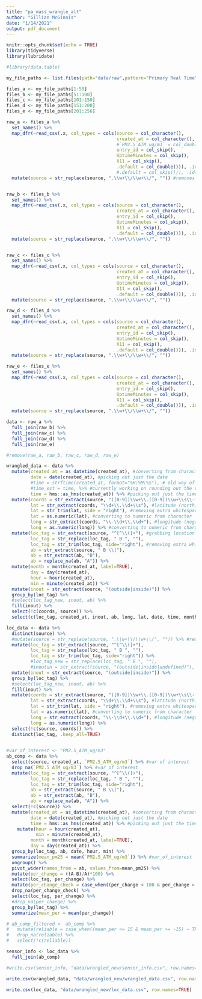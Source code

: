 ```yaml
---
title: "pa_mass_wrangle_alt"
author: "Gillian McGinnis"
date: "1/14/2021"
output: pdf_document
---
```


```r
knitr::opts_chunk$set(echo = TRUE)
library(tidyverse)
library(lubridate)

#library(data.table)
```

```r
my_file_paths <- list.files(path="data/raw",pattern="Primary Real Time",full.names=TRUE)

files_a <- my_file_paths[1:50]
files_b <- my_file_paths[51:100]
files_c <- my_file_paths[101:150]
files_d <- my_file_paths[151:200]
files_e <- my_file_paths[201:256]

raw_a <- files_a %>%
  set_names() %>%
  map_dfr(~read_csv(.x, col_types = cols(source = col_character(),
                                         created_at = col_character(),
                                         #`PM2.5_ATM_ug/m3` = col_double(),
                                         entry_id = col_skip(),
                                         UptimeMinutes = col_skip(),
                                         X11 = col_skip(),
                                         .default = col_double())), .id="source") %>%
                                         #.default = col_skip())), .id="source") %>%
  mutate(source = str_replace(source, ".\\w+\\/\\w+\\/", "")) #removes filepath name


raw_b <- files_b %>%
  set_names() %>%
  map_dfr(~read_csv(.x, col_types = cols(source = col_character(),
                                         created_at = col_character(),
                                         entry_id = col_skip(),
                                         UptimeMinutes = col_skip(),
                                         X11 = col_skip(),
                                         .default = col_double())), .id="source") %>%
  mutate(source = str_replace(source, ".\\w+\\/\\w+\\/", ""))


raw_c <- files_c %>%
  set_names() %>%
  map_dfr(~read_csv(.x, col_types = cols(source = col_character(),
                                         created_at = col_character(),
                                         entry_id = col_skip(),
                                         UptimeMinutes = col_skip(),
                                         X11 = col_skip(),
                                         .default = col_double())), .id="source") %>%
  mutate(source = str_replace(source, ".\\w+\\/\\w+\\/", ""))

raw_d <- files_d %>%
  set_names() %>%
  map_dfr(~read_csv(.x, col_types = cols(source = col_character(),
                                         created_at = col_character(),
                                         entry_id = col_skip(),
                                         UptimeMinutes = col_skip(),
                                         X11 = col_skip(),
                                         .default = col_double())), .id="source") %>%
  mutate(source = str_replace(source, ".\\w+\\/\\w+\\/", ""))

raw_e <- files_e %>%
  set_names() %>%
  map_dfr(~read_csv(.x, col_types = cols(source = col_character(),
                                         created_at = col_character(),
                                         entry_id = col_skip(),
                                         UptimeMinutes = col_skip(),
                                         X11 = col_skip(),
                                         .default = col_double())), .id="source") %>%
  mutate(source = str_replace(source, ".\\w+\\/\\w+\\/", ""))
```

```r


data <- raw_a %>%
  full_join(raw_b) %>%
  full_join(raw_c) %>%
  full_join(raw_d) %>%
  full_join(raw_e)

#remove(raw_a, raw_b, raw_c, raw_d, raw_e)
```

```r
wrangled_data <- data %>%
  mutate(created_at = as_datetime(created_at), #converting from character to date time format; tz is in UTC
         date = date(created_at), #picking out just the date
         #time = strftime(created_at, format="%H:%M:%S"), # old way of picking time; outputs char
         #time_est = time, %>% #currently working on rounding out the seconds but for now it stands as is
         time = hms::as_hms(created_at)) %>% #picking out just the time
  mutate(coords = str_extract(source, "([0-9])\\w+\\.([0-9])\\w+\\s\\-([0-9])\\w+\\.([0-9])\\w+"), #grabbing coord data
         lat = str_extract(coords, "\\d+\\.\\d+\\s"), #latitude (north)
         lat = str_trim(lat, side = "right"), #removing extra whitespace
         lat = as.numeric(lat), #converting to numeric from character
         long = str_extract(coords, "\\-\\d+\\.\\d+"), #longitude (negative here, so west)
         long = as.numeric(long)) %>% #converting to numeric from character
  mutate(loc_tag = str_extract(source, "^[^\\(]+"), #grabbing location tag
         loc_tag = str_replace(loc_tag, " B ", ""),
         loc_tag = str_trim(loc_tag, side="right"), #removing extra whitespace
         ab = str_extract(source, " B \\("),
         ab = str_extract(ab, "B"),
         ab = replace_na(ab, "A")) %>%
  mutate(month = month(created_at, label=TRUE),
         day = day(created_at),
         hour = hour(created_at),
         min = minute(created_at)) %>%
  mutate(inout = str_extract(source, "(outside|inside)")) %>%
  group_by(loc_tag) %>%
  #select(loc_tag_new, inout, ab) %>%
  fill(inout) %>%
  select(!c(coords, source)) %>%
  select(c(loc_tag, created_at, inout, ab, long, lat, date, time, month, day, hour, min, everything()))

```


```r

loc_data <- data %>%
  distinct(source) %>%
  #mutate(source = str_replace(source, ".\\w+\\/\\w+\\/", "")) %>% #removes filepath name
  mutate(loc_tag = str_extract(source, "^[^\\(]+"),
         loc_tag = str_replace(loc_tag, " B ", ""),
         loc_tag = str_trim(loc_tag, side="right")) %>%
         #loc_tag_new = str_replace(loc_tag, " B ", ""),
         #inoutun = str_extract(source, "(outside|inside|undefined)"),
  mutate(inout = str_extract(source, "(outside|inside)")) %>%
  group_by(loc_tag) %>%
  #select(loc_tag_new, inout, ab) %>%
  fill(inout) %>%
  mutate(coords = str_extract(source, "([0-9])\\w+\\.([0-9])\\w+\\s\\-([0-9])\\w+\\.([0-9])\\w+"), #grabbing coord data
         lat = str_extract(coords, "\\d+\\.\\d+\\s"), #latitude (north)
         lat = str_trim(lat, side = "right"), #removing extra whitespace
         lat = as.numeric(lat), #converting to numeric from character
         long = str_extract(coords, "\\-\\d+\\.\\d+"), #longitude (negative here, so west)
         long = as.numeric(long)) %>%
  select(!c(source, coords)) %>%
  distinct(loc_tag, .keep_all=TRUE)
  
```

```r
#var_of_interest <- "PM2.5_ATM_ug/m3"
ab_comp <- data %>%
  select(source, created_at, `PM2.5_ATM_ug/m3`) %>% #var of interest
  drop_na(`PM2.5_ATM_ug/m3`) %>% #var of interest
  mutate(loc_tag = str_extract(source, "^[^\\(]+"),
         loc_tag = str_replace(loc_tag, " B ", ""),
         loc_tag = str_trim(loc_tag, side="right"),
         ab = str_extract(source, " B \\("),
         ab = str_extract(ab, "B"),
         ab = replace_na(ab, "A")) %>%
  select(!c(source)) %>%
  mutate(created_at = as_datetime(created_at), #converting from character to date time format; tz is in UTC
         date = date(created_at), #picking out just the date
         time = hms::as_hms(created_at)) %>% #picking out just the time
    mutate(hour = hour(created_at),
           min = minute(created_at),
         month = month(created_at, label=TRUE),
         day = day(created_at)) %>%
  group_by(loc_tag, ab, date, hour, min) %>%
  summarize(mean_pm25 = mean(`PM2.5_ATM_ug/m3`)) %>% #var_of_interest
  ungroup() %>%
  pivot_wider(names_from = ab, values_from=mean_pm25) %>%
  mutate(per_change = ((A-B)/A)*100) %>%
  select(loc_tag, per_change) %>%
  mutate(per_change_check = case_when((per_change < 100 & per_change > -100) ~ per_change)) %>%
  drop_na(per_change_check) %>%
  select(loc_tag, per_change) %>%
  #drop_na(per_change) %>%
  group_by(loc_tag) %>%
  summarize(mean_per = mean(per_change))

# ab_comp_filtered <- ab_comp %>%
#   mutate(reliable = case_when((mean_per <= 15 & mean_per >= -15) ~ TRUE)) %>%
#   drop_na(reliable) %>%
#   select(!c(reliable))
```

```r
sensor_info <- loc_data %>%
  full_join(ab_comp)

#write.csv(sensor_info, "data/wrangled_new/sensor_info.csv", row.names=TRUE)
```

```r
write.csv(wrangled_data, "data/wrangled_new/wrangled_data.csv", row.names=TRUE)

write.csv(loc_data, "data/wrangled_new/loc_data.csv", row.names=TRUE)
```